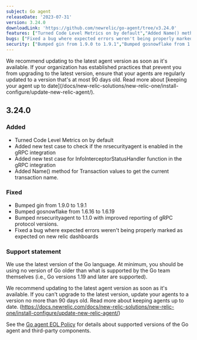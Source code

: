 ```yaml
---
subject: Go agent
releaseDate: '2023-07-31'
version: 3.24.0
downloadLink: 'https://github.com/newrelic/go-agent/tree/v3.24.0'
features: ["Turned Code Level Metrics on by default","Added Name() method for Transaction values to get the current transaction name","Added new test case for InfoInterceptorStatusHandler function in the gRPC integration","Added new test case to check if the nrsecurityagent is enabled in the gRPC integration"]
bugs: ["Fixed a bug where expected errors weren't being properly marked as expected on new relic dashboards"]    
security: ["Bumped gin from 1.9.0 to 1.9.1","Bumped gosnowflake from 1.6.16 to 1.6.19","Bumped nrsecurityagent to 1.1.0 with improved reporting of gRPC protocol versions"]
---
```


<Callout variant="important">
We recommend updating to the latest agent version as soon as it's available. If your organization has established practices that prevent you from upgrading to the latest version, ensure that your agents are regularly updated to a version that's at most 90 days old. Read more about [keeping your agent up to date](/docs/new-relic-solutions/new-relic-one/install-configure/update-new-relic-agent/).
</Callout>

## 3.24.0

### Added
* Turned Code Level Metrics on by default
* Added new test case to check if the nrsecurityagent is enabled in the gRPC integration
* Added new test case for InfoInterceptorStatusHandler function in the gRPC integration
* Added Name() method for Transaction values to get the current transaction name.


### Fixed
* Bumped gin from 1.9.0 to 1.9.1
* Bumped gosnowflake from 1.6.16 to 1.6.19
* Bumped nrsecurityagent to 1.1.0 with improved reporting of gRPC protocol versions.
* Fixed a bug where expected errors weren't being properly marked as expected on new relic dashboards

### Support statement

We use the latest version of the Go language. At minimum, you should be using no version of Go older than what is supported by the Go team themselves (i.e., Go versions 1.19 and later are supported).

We recommend updating to the latest agent version as soon as it's available. If you can't upgrade to the latest version, update your agents to a version no more than 90 days old. Read more about keeping agents up to date. (https://docs.newrelic.com/docs/new-relic-solutions/new-relic-one/install-configure/update-new-relic-agent/)

See the [Go agent EOL Policy](/docs/apm/agents/go-agent/get-started/go-agent-eol-policy/) for details about supported versions of the Go agent and third-party components.


